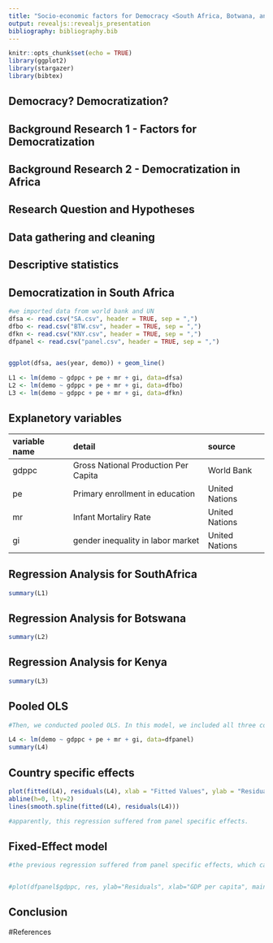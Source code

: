 ```yaml
---
title: "Socio-economic factors for Democracy <South Africa, Botwana, and Kenya compared>                                                                                                                                                                                                               Takuma Ahndo & Bomi Kim"
output: revealjs::revealjs_presentation
bibliography: bibliography.bib
---
```


```r
knitr::opts_chunk$set(echo = TRUE)
library(ggplot2)
library(stargazer)
library(bibtex)

```

## Democracy? Democratization?  

## Background Research 1 - Factors for Democratization 

## Background Research 2 - Democratization in Africa

## Research Question and Hypotheses


## Data gathering and cleaning

## Descriptive statistics

## Democratization in South Africa
```r

#we imported data from world bank and UN
dfsa <- read.csv("SA.csv", header = TRUE, sep = ",")
dfbo <- read.csv("BTW.csv", header = TRUE, sep = ",")
dfkn <- read.csv("KNY.csv", header = TRUE, sep = ",")
dfpanel <- read.csv("panel.csv", header = TRUE, sep = ",")


ggplot(dfsa, aes(year, demo)) + geom_line()

L1 <- lm(demo ~ gdppc + pe + mr + gi, data=dfsa)
L2 <- lm(demo ~ gdppc + pe + mr + gi, data=dfbo)
L3 <- lm(demo ~ gdppc + pe + mr + gi, data=dfkn)

```

## Explanetory variables
|variable name|detail|source|
|:-----|:-----|:------|
|gdppc|Gross National Production Per Capita|World Bank|
|pe|Primary enrollment in education|United Nations|
|mr|Infant Mortaliry Rate|United Nations|
|gi|gender inequality in labor market|United Nations|

## Regression Analysis for SouthAfrica
```r
summary(L1)
```

## Regression Analysis for Botswana
```r
summary(L2)
```

## Regression Analysis for Kenya
```r
summary(L3)
```

## Pooled OLS
```r
#Then, we conducted pooled OLS. In this model, we included all three countries and run the regression.

L4 <- lm(demo ~ gdppc + pe + mr + gi, data=dfpanel)
summary(L4)
```

## Country specific effects

```r
plot(fitted(L4), residuals(L4), xlab = "Fitted Values", ylab = "Residuals")
abline(h=0, lty=2)
lines(smooth.spline(fitted(L4), residuals(L4)))

#apparently, this regression suffered from panel specific effects.
```

## Fixed-Effect model

```r
#the previous regression suffered from panel specific effects, which cause to biased and inefficient estimator. Thus, we use Fixed-effect model to eliminate panel specific effects.


#plot(dfpanel$gdppc, res, ylab="Residuals", xlab="GDP per capita", main="country specific effects") 
```

## Conclusion



#References

